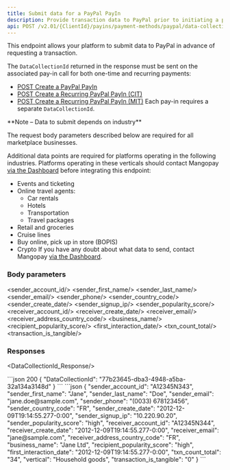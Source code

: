 ```yaml
---
title: Submit data for a PayPal PayIn
description: Provide transaction data to PayPal prior to initiating a pay-in
api: POST /v2.01/{ClientId}/payins/payment-methods/paypal/data-collection
---
```




This endpoint allows your platform to submit data to PayPal in advance of requesting a transaction. 

The `DataCollectionId` returned in the response must be sent on the associated pay-in call for both one-time and recurring payments: 
- [POST Create a PayPal PayIn](/api-reference/paypal/create-paypal-payin)
- [POST Create a Recurring PayPal PayIn (CIT)](/api-reference/paypal/create-recurring-paypal-payin-cit)
- [POST Create a Recurring PayPal PayIn (MIT)](/api-reference/paypal/create-recurring-paypal-payin-mit)
Each pay-in requires a separate `DataCollectionId`.

<Note>
**Note – Data to submit depends on industry**

The request body parameters described below are required for all marketplace businesses.

Additional data points are required for platforms operating in the following industries. Platforms operating in these verticals should contact Mangopay <a href="https://hub.mangopay.com/" target="_blank">via the Dashboard</a> before integrating this endpoint:
- Events and ticketing
- Online travel agents:
  - Car rentals
  - Hotels
  - Transportation
  - Travel packages
- Retail and groceries
- Cruise lines
- Buy online, pick up in store (BOPIS)
- Crypto
If you have any doubt about what data to send, contact Mangopay <a href="https://hub.mangopay.com/" target="_blank">via the Dashboard</a>.
</Note>

### Body parameters

<sender_account_id/>
<sender_first_name/>
<sender_last_name/>
<sender_email/>
<sender_phone/>
<sender_country_code/>
<sender_create_date/>
<sender_signup_ip/>
<sender_popularity_score/>
<receiver_account_id/>
<receiver_create_date/>
<receiver_email/>
<receiver_address_country_code/>
<business_name/>
<recipient_popularity_score/>
<first_interaction_date/>
<txn_count_total/>
<vertical/>
<transaction_is_tangible/>

### Responses

<Accordion title="200 - Response parameters" defaultOpen>

<DataCollectionId_Response/>

</Accordion>

<ResponseExample>
```json 200
{
    "DataCollectionId": "77b23645-dba3-4948-a5ba-32a134a3148d"
}
```
</ResponseExample>

<RequestExample>
```json
{
    "sender_account_id": "A12345N343",
    "sender_first_name": "Jane",
    "sender_last_name": "Doe",
    "sender_email": "jane.doe@sample.com",
    "sender_phone": "(0033) 678123456",
    "sender_country_code": "FR",
    "sender_create_date": "2012-12-09T19:14:55.277-0:00",
    "sender_signup_ip": "10.220.90.20",
    "sender_popularity_score": "high",
    "receiver_account_id": "A12345N344",
    "receiver_create_date": "2012-12-09T19:14:55.277-0:00",
    "receiver_email": "jane@sample.com",
    "receiver_address_country_code": "FR",
    "business_name": "Jane Ltd",
    "recipient_popularity_score": "high",
    "first_interaction_date": "2012-12-09T19:14:55.277-0:00",
    "txn_count_total": "34",
    "vertical": "Household goods",
    "transaction_is_tangible": "0"
}
```
</RequestExample>